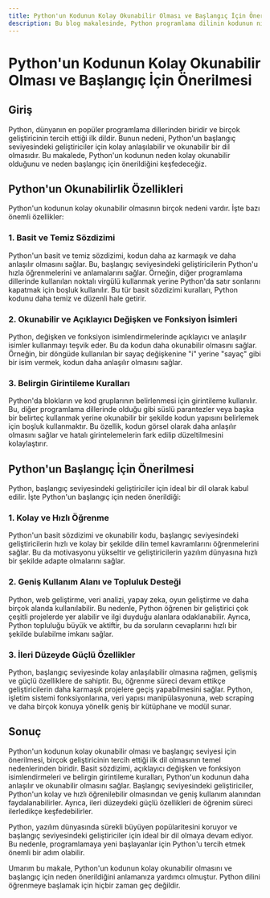 ```yaml
---
title: Python'un Kodunun Kolay Okunabilir Olması ve Başlangıç İçin Önerilmesi
description: Bu blog makalesinde, Python programlama dilinin kodunun niye kolay okunabilir olduğu ve neden başlangıç için önerildiği konularına değineceğiz.
---
```


# Python'un Kodunun Kolay Okunabilir Olması ve Başlangıç İçin Önerilmesi

## Giriş

Python, dünyanın en popüler programlama dillerinden biridir ve birçok geliştiricinin tercih ettiği ilk dildir. Bunun nedeni, Python'un başlangıç seviyesindeki geliştiriciler için kolay anlaşılabilir ve okunabilir bir dil olmasıdır. Bu makalede, Python'un kodunun neden kolay okunabilir olduğunu ve neden başlangıç için önerildiğini keşfedeceğiz.

## Python'un Okunabilirlik Özellikleri

Python'un kodunun kolay okunabilir olmasının birçok nedeni vardır. İşte bazı önemli özellikler:

### 1. Basit ve Temiz Sözdizimi

Python'un basit ve temiz sözdizimi, kodun daha az karmaşık ve daha anlaşılır olmasını sağlar. Bu, başlangıç seviyesindeki geliştiricilerin Python'u hızla öğrenmelerini ve anlamalarını sağlar. Örneğin, diğer programlama dillerinde kullanılan noktalı virgülü kullanmak yerine Python'da satır sonlarını kapatmak için boşluk kullanılır. Bu tür basit sözdizimi kuralları, Python kodunu daha temiz ve düzenli hale getirir.

### 2. Okunabilir ve Açıklayıcı Değişken ve Fonksiyon İsimleri

Python, değişken ve fonksiyon isimlendirmelerinde açıklayıcı ve anlaşılır isimler kullanmayı teşvik eder. Bu da kodun daha okunabilir olmasını sağlar. Örneğin, bir döngüde kullanılan bir sayaç değişkenine "i" yerine "sayaç" gibi bir isim vermek, kodun daha anlaşılır olmasını sağlar. 

### 3. Belirgin Girintileme Kuralları

Python'da blokların ve kod gruplarının belirlenmesi için girintileme kullanılır. Bu, diğer programlama dillerinde olduğu gibi süslü parantezler veya başka bir belirteç kullanmak yerine okunabilir bir şekilde kodun yapısını belirlemek için boşluk kullanmaktır. Bu özellik, kodun görsel olarak daha anlaşılır olmasını sağlar ve hatalı girintelemelerin fark edilip düzeltilmesini kolaylaştırır.

## Python'un Başlangıç İçin Önerilmesi

Python, başlangıç seviyesindeki geliştiriciler için ideal bir dil olarak kabul edilir. İşte Python'un başlangıç için neden önerildiği:

### 1. Kolay ve Hızlı Öğrenme

Python'un basit sözdizimi ve okunabilir kodu, başlangıç seviyesindeki geliştiricilerin hızlı ve kolay bir şekilde dilin temel kavramlarını öğrenmelerini sağlar. Bu da motivasyonu yükseltir ve geliştiricilerin yazılım dünyasına hızlı bir şekilde adapte olmalarını sağlar.

### 2. Geniş Kullanım Alanı ve Topluluk Desteği

Python, web geliştirme, veri analizi, yapay zeka, oyun geliştirme ve daha birçok alanda kullanılabilir. Bu nedenle, Python öğrenen bir geliştirici çok çeşitli projelerde yer alabilir ve ilgi duyduğu alanlara odaklanabilir. Ayrıca, Python topluluğu büyük ve aktiftir, bu da soruların cevaplarını hızlı bir şekilde bulabilme imkanı sağlar.

### 3. İleri Düzeyde Güçlü Özellikler

Python, başlangıç seviyesinde kolay anlaşılabilir olmasına rağmen, gelişmiş ve güçlü özelliklere de sahiptir. Bu, öğrenme süreci devam ettikçe geliştiricilerin daha karmaşık projelere geçiş yapabilmesini sağlar. Python, işletim sistemi fonksiyonlarına, veri yapısı manipülasyonuna, web scraping ve daha birçok konuya yönelik geniş bir kütüphane ve modül sunar.

## Sonuç

Python'un kodunun kolay okunabilir olması ve başlangıç seviyesi için önerilmesi, birçok geliştiricinin tercih ettiği ilk dil olmasının temel nedenlerinden biridir. Basit sözdizimi, açıklayıcı değişken ve fonksiyon isimlendirmeleri ve belirgin girintileme kuralları, Python'un kodunun daha anlaşılır ve okunabilir olmasını sağlar. Başlangıç seviyesindeki geliştiriciler, Python'un kolay ve hızlı öğrenilebilir olmasından ve geniş kullanım alanından faydalanabilirler. Ayrıca, ileri düzeydeki güçlü özellikleri de öğrenim süreci ilerledikçe keşfedebilirler.

Python, yazılım dünyasında sürekli büyüyen popülaritesini koruyor ve başlangıç seviyesindeki geliştiriciler için ideal bir dil olmaya devam ediyor. Bu nedenle, programlamaya yeni başlayanlar için Python'u tercih etmek önemli bir adım olabilir.

Umarım bu makale, Python'un kodunun kolay okunabilir olmasını ve başlangıç için neden önerildiğini anlamanıza yardımcı olmuştur. Python dilini öğrenmeye başlamak için hiçbir zaman geç değildir.